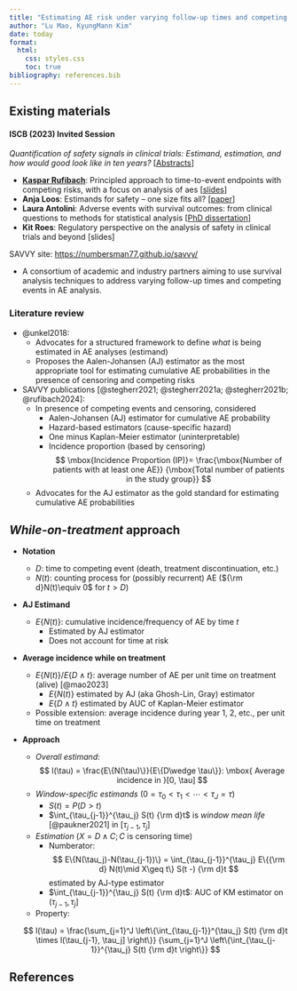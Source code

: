 ```yaml
---
title: "Estimating AE risk under varying follow-up times and competing risks"
author: "Lu Mao, KyungMann Kim"
date: today
format: 
  html:
    css: styles.css
    toc: true
bibliography: references.bib
---
```


## Existing materials

#### ISCB (2023) Invited Session

*Quantification of safety signals in clinical trials: Estimand, estimation, and how would good look like in ten years?* \[[Abstracts](References/abstracts.pdf){target="_blank"}\]

-   [**Kaspar Rufibach**](https://numbersman77.github.io/kasparrufibach/){target="_blank"}: Principled approach to time-to-event endpoints with competing risks, with a focus on analysis of aes \[[slides](References/Rufibach_slides_2023.pdf){target="_blank"}\]
-   **Anja Loos**: Estimands for safety – one size fits all? \[[paper](References/Unkel%20et%20al%20(2019)%20-%20Pharm%20Statist.pdf){target="_blank"}\]
-   **Laura Antolini**: Adverse events with survival outcomes: from clinical questions to methods for statistical analysis \[[PhD dissertation](References/ELENA_phd.pdf){target="_blank"}\]
-   **Kit Roes**: Regulatory perspective on the analysis of safety in clinical trials and beyond \[slides\]

SAVVY site: [https://numbersman77.github.io/savvy/](https://numbersman77.github.io/savvy/){target="_blank"}

-   A consortium of academic and industry partners aiming to use survival analysis techniques to address varying follow-up times and competing events in AE analysis.

### Literature review

-   @unkel2018:
    -   Advocates for a structured framework to define *what* is being estimated in AE analyses (estimand)
    -   Proposes the Aalen-Johansen (AJ) estimator as the most appropriate tool for estimating cumulative AE probabilities in the presence of censoring and competing risks
-   SAVVY publications [@stegherr2021; @stegherr2021a; @stegherr2021b; @rufibach2024]:
    -   In presence of competing events and censoring, considered
        -   Aalen-Johansen (AJ) estimator for cumulative AE probability
        -   Hazard-based estimators (cause-specific hazard)
        -   One minus Kaplan-Meier estimator (uninterpretable)
        -   Incidence proportion (based by censoring) $$
            \mbox{Incidence Proportion (IP)}= \frac{\mbox{Number of patients with at least one AE}}
            {\mbox{Total number of patients in the study group}}
            $$
    -   Advocates for the AJ estimator as the gold standard for estimating cumulative AE probabilities

## *While-on-treatment* approach

-   **Notation**

    -   $D$: time to competing event (death, treatment discontinuation, etc.)
    -   $N(t)$: counting process for (possibly recurrent) AE (${\rm d}N(t)\equiv 0$ for $t>D$)

-   **AJ Estimand**

    -   $E\{N(t)\}$: cumulative incidence/frequency of AE by time $t$
        -   Estimated by AJ estimator
        -   Does not account for time at risk

-   **Average incidence while on treatment**

    -   $E\{N(t)\}/E\{D\wedge t\}$: average number of AE per unit time on treatment (alive) [@mao2023]
        -   $E\{N(t)\}$ estimated by AJ (aka Ghosh-Lin, Gray) estimator
        -   $E\{D\wedge t\}$ estimated by AUC of Kaplan-Meier estimator
    -   Possible extension: average incidence during year 1, 2, etc., per unit time on treatment

-   **Approach**

    -   *Overall estimand*: $$
        l(\tau) = \frac{E\{N(\tau)\}}{E\{D\wedge \tau\}}: \mbox{ Average incidence in }[0, \tau] 
        $$
    -   *Window-specific estimands* $(0=\tau_0<\tau_1<\cdots<\tau_J = \tau)$ 
        -   $S(t) = P(D > t)$
        -   $\int_{\tau_{j-1}}^{\tau_j} S(t) {\rm d}t$ is *window mean life* [@paukner2021] in $[\tau_{j-1}, \tau_j]$
    -   *Estimation* $(X=D\wedge C; C \mbox{ is censoring time})$
        -   Numberator: $$
            E\{N(\tau_j)-N(\tau_{j-1})\} = \int_{\tau_{j-1}}^{\tau_j} E\{{\rm d} N(t)\mid X\geq t\} S(t -) {\rm d}t
            $$ estimated by AJ-type estimator
        -   $\int_{\tau_{j-1}}^{\tau_j} S(t) {\rm d}t$: AUC of KM estimator on $(\tau_{j-1}, \tau_j]$
    -   Property:

    $$
      l(\tau) =  \frac{\sum_{j=1}^J \left\{\int_{\tau_{j-1}}^{\tau_j} S(t) {\rm d}t \times l(\tau_{j-1}, \tau_j] \right\}}
      {\sum_{j=1}^J \left\{\int_{\tau_{j-1}}^{\tau_j} S(t) {\rm d}t \right\}}
        $$

## References

